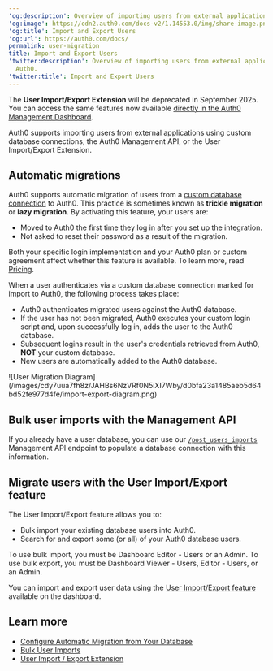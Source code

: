 ```yaml
---
'og:description': Overview of importing users from external applications into Auth0.
'og:image': https://cdn2.auth0.com/docs-v2/1.14553.0/img/share-image.png
'og:title': Import and Export Users
'og:url': https://auth0.com/docs/
permalink: user-migration
title: Import and Export Users
'twitter:description': Overview of importing users from external applications into
  Auth0.
'twitter:title': Import and Export Users
---
```

<Warning>

The **User Import/Export Extension** will be deprecated in September 2025. You can access the same features now available [directly in the Auth0 Management Dashboard](/docs/manage-users/user-migration/bulk-user-import-export).

</Warning>

Auth0 supports importing users from external applications using custom database connections, the Auth0 <Tooltip tip="Management API: A product to allow customers to perform administrative tasks." cta="View Glossary" href="/docs/glossary?term=Management+API">Management API</Tooltip>, or the User Import/Export Extension.

## Automatic migrations

Auth0 supports automatic migration of users from a [custom database connection](/docs/authenticate/database-connections/custom-db) to Auth0. This practice is sometimes known as **trickle migration** or **lazy migration**. By activating this feature, your users are:

* Moved to Auth0 the first time they log in after you set up the integration.
* Not asked to reset their password as a result of the migration.

<Card title="Availability varies by Auth0 plan">

Both your specific login implementation and your Auth0 plan or custom agreement affect whether this feature is available. To learn more, read [Pricing](https://auth0.com/pricing).

</Card>

When a user authenticates via a custom database connection marked for import to Auth0, the following process takes place:

* Auth0 authenticates migrated users against the Auth0 database.
* If the user has not been migrated, Auth0 executes your custom login script and, upon successfully log in, adds the user to the Auth0 database.
* Subsequent logins result in the user's credentials retrieved from Auth0, **NOT** your custom database.
* New users are automatically added to the Auth0 database.

<Frame>![User Migration Diagram](/images/cdy7uua7fh8z/JAHBs6NzVRf0N5iXI7Wby/d0bfa23a1485aeb5d64bd52fe977d4fe/import-export-diagram.png)</Frame>

## Bulk user imports with the Management API

If you already have a user database, you can use our [`/post_users_imports`](https://auth0.com/docs/api/management/v2#!/Jobs/post_users_imports) Management API endpoint to populate a database connection with this information.

## Migrate users with the User Import/Export feature

The User Import/Export feature allows you to:

* Bulk import your existing database users into Auth0.
* Search for and export some (or all) of your Auth0 database users.

To use bulk import, you must be Dashboard Editor - Users or an Admin. To use bulk export, you must be Dashboard Viewer - Users, Editor - Users, or an Admin.

You can import and export user data using the [User Import/Export feature](/docs/manage-users/user-migration/bulk-user-import-export) available on the dashboard.

## Learn more

* [Configure Automatic Migration from Your Database](/docs/manage-users/user-migration/configure-automatic-migration-from-your-database)
* [Bulk User Imports](/docs/manage-users/user-migration/bulk-user-imports)
* [User Import / Export Extension](/docs/manage-users/user-migration/user-import-export-extension)
